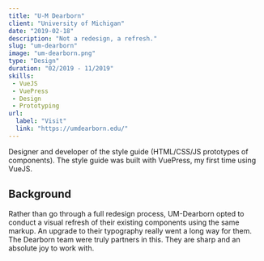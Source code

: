 ```yaml
---
title: "U-M Dearborn"
client: "University of Michigan"
date: "2019-02-18"
description: "Not a redesign, a refresh."
slug: "um-dearborn"
image: "um-dearborn.png"
type: "Design"
duration: "02/2019 - 11/2019"
skills:
 - VueJS
 - VuePress
 - Design
 - Prototyping
url:
  label: "Visit"
  link: "https://umdearborn.edu/"
---
```


Designer and developer of the style guide (HTML/CSS/JS prototypes of components). The style guide was built with VuePress, my first time using VueJS.

## Background

Rather than go through a full redesign process, UM-Dearborn opted to conduct a visual refresh of their existing components using the same markup. An upgrade to their typography really went a long way for them. The Dearborn team were truly partners in this. They are sharp and an absolute joy to work with.
